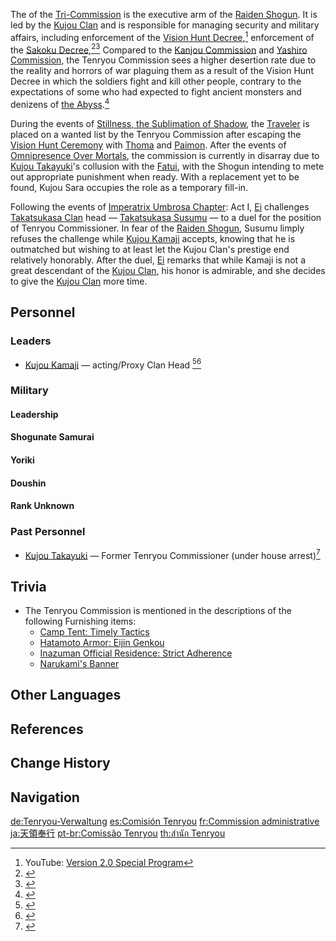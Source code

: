 {{Faction Infobox
|image         = Tenryou Commission Headquarters.png
|base          = [[Inazuma]]
|leader        = [[Kujou Kamaji]] (acting/Proxy Clan Head<!-- capitalization intentional -->)<br />[[Kujou Takayuki]] (formerly)<br />[[Kujou Clan]]
|affiliation   = [[Inazuma Shogunate]]
|parentfaction = [[Tri-Commission]]
|region        = Inazuma
}}
The {{Lang|'''Tenryou Commission'''|ja=天領奉行|ja_rm=Tenryou-bugyou}} of the [[Tri-Commission]] is the executive arm of the [[Raiden Shogun]]. It is led by the [[Kujou Clan]] and is responsible for managing security and military affairs, including enforcement of the [[Vision Hunt Decree]],<ref>YouTube: [https://youtu.be/l8YXe7EkmoU?t=1715 Version 2.0 Special Program]</ref> enforcement of the [[Sakoku Decree]],<ref>{{Ref/Quest|Together Under the Fireworks}}</ref><ref>{{Ref/BB|Hanamizaka Bulletin Board|Tenryou Notice}}</ref> Compared to the [[Kanjou Commission]] and [[Yashiro Commission]], the Tenryou Commission sees a higher desertion rate due to the reality and horrors of war plaguing them as a result of the Vision Hunt Decree in which the soldiers fight and kill other people, contrary to the expectations of some who had expected to fight ancient monsters and denizens of [[the Abyss]].<ref>{{Ref/Item|Inaba Tousaburou Kyuuzou's Final Words}}</ref>

During the events of [[Stillness, the Sublimation of Shadow]], the [[Traveler]] is placed on a wanted list by the Tenryou Commission after escaping the [[Vision Hunt Ceremony]] with [[Thoma]] and [[Paimon]]. After the events of [[Omnipresence Over Mortals]], the commission is currently in disarray due to [[Kujou Takayuki]]'s collusion with the [[Fatui]], with the Shogun intending to mete out appropriate punishment when ready. With a replacement yet to be found, Kujou Sara occupies the role as a temporary fill-in.

Following the events of [[Imperatrix Umbrosa Chapter]]: Act I, [[Ei]] challenges [[Takatsukasa Clan]] head &mdash; [[Takatsukasa Susumu]] &mdash; to a duel for the position of Tenryou Commissioner. In fear of the [[Raiden Shogun]], Susumu limply refuses the challenge while [[Kujou Kamaji]] accepts, knowing that he is outmatched but wishing to at least let the Kujou Clan's prestige end relatively honorably. After the duel, [[Ei]] remarks that while Kamaji is not a great descendant of the [[Kujou Clan]], his honor is admirable, and she decides to give the [[Kujou Clan]] more time.

==Personnel==
<h3>Leaders</h3>
* [[Kujou Kamaji]] &mdash; acting/Proxy Clan Head<!-- capitalization intentional --><ref>{{Ref/Quest|The Lonesome Euthymia}}</ref><ref>{{Ref/Quest|The Truth Is Also a Lie}}</ref>

===Military===
====Leadership====
{{Column|2|
* [[Kujou Sara]] &mdash; General
* [[Okawara Goemon]] &mdash; Chief Samurai & Kujou Clan Security Head
* [[Kujou Masahito]] &mdash; Shogunate Officer (probably a General)
* [[Toranosuke]] &mdash; Shogunate Officer
* [[Shikanoin Heizou]] &mdash; Tenryou "Detective"
* [[Yasutake]] &mdash; Quartermaster
}}

====Shogunate Samurai====
{{Column|2|
* [[Ishikawa]]
* [[Matsudaira]]
* [[Motosuke]]
* [[Ogura Yuu]]
* [[Ono]]
* [[Sue Yoshitaka]]
* [[Inaba Kyuuzou]]
}}

====Yoriki====
{{Column|2|
* [[Takasaka Izumi]]
* [[Iwakura Mitsunari]]
* [[Mikoshi Genjirou]]
* [[Owada]]
* [[Yata Kouki]]
}}
====Doushin====
{{Column|2|
* [[Andou]]
* [[Amano]]
* [[Asakawa]]
* [[Asakura]]
* [[Inoue]]
* [[Sanada]]
* [[Shikanoin Heizou]]
* [[Uesugi]]
* [[Watanabe]]
}}

====Rank Unknown====
{{Column|2|
* [[Hatanaka]]
* [[Ide]]
* [[Imatani Keisuke]]
* [[Ishizaki]]
* [[Okabayashi]]
* [[Kagami Gozen]]
}}

===Past Personnel===
* [[Kujou Takayuki]] &mdash; Former Tenryou Commissioner (under house arrest)<ref>{{Ref/BB|Inazuma Commercial Street Bulletin Board|Tenryou Notice: Kujou Takayuki}}</ref>

==Trivia==
{{Transclude|Tenryou|Trivia}}
* The Tenryou Commission is mentioned in the descriptions of the following Furnishing items:
** [[Camp Tent: Timely Tactics]]
** [[Hatamoto Armor: Eijin Genkou]]
** [[Inazuman Official Residence: Strict Adherence]]
** [[Narukami's Banner]]

==Other Languages==
{{Other Languages
|en      = Tenryou Commission
|zhs     = 天领奉行
|zhs_rm  = Tiānlǐng-fèngxíng
|zht     = 天領奉行
|zht_rm  = Tiānlǐng-fèngxíng
|zh_tl   = {{w|Bugyō|Bugyou}} of the Emperor's Land{{Sino|zh|ja}}
|ja      = {{Rubi|天|てん|領|りょう|奉|ぶ|行|ぎょう}}
|ja_rm   = Tenryou-bugyou
|ja_tl   = {{w|Bugyō|Bugyou}} of the Emperor's Land
|ko      = 텐료 봉행(天領奉行)
|ko_rm   = Tenryo Bonghaeng
|ko_tl   = Tenryou Bugyou
|es      = Comisión Tenryou
|es_tl   = Tenryou Commission
|fr      = Commission administrative
|fr_tl   = Administrative Commission
|ru      = Комиссия Тэнрё
|ru_tl   = Tenryou Commission
|th      = สำนัก Tenryou
|th_rm   = Sam-nak Tenryou
|th_tl   = Tenryou Office
|vi      = {{tt|Hiệp Hội|協會}} Tenryou
|vi_tl   = Tenryou Association
|de      = Tenryou-Verwaltung
|de_tl   = Tenryou Administration
|id      = Tenryou Commission
|pt      = Comissão Tenryou
|pt_tl   = Tenryou Commission
|tr      = 
|tr_tl   = 
|it      = 
|it_tl   = 
}}

==References==
{{Reflist|2}}

==Change History==
{{Change History|introduced=1.6}}

==Navigation==
{{Faction Navbox}}

[[de:Tenryou-Verwaltung]]
[[es:Comisión Tenryou]]
[[fr:Commission administrative]]
[[ja:天領奉行]]
[[pt-br:Comissão Tenryou]]
[[th:สำนัก Tenryou]]